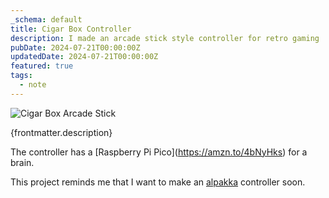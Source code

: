 ```yaml
---
_schema: default
title: Cigar Box Controller
description: I made an arcade stick style controller for retro gaming
pubDate: 2024-07-21T00:00:00Z
updatedDate: 2024-07-21T00:00:00Z
featured: true
tags:
  - note
---
```

![Cigar Box Arcade Stick](./cigar-box-arcade-stick-controller.jpg)

\{frontmatter.description\}

The controller has a \[Raspberry Pi Pico\](https://amzn.to/4bNyHks) for a brain.

This project reminds me that I want to make an [alpakka](https://inputlabs.io/alpakka) controller soon.